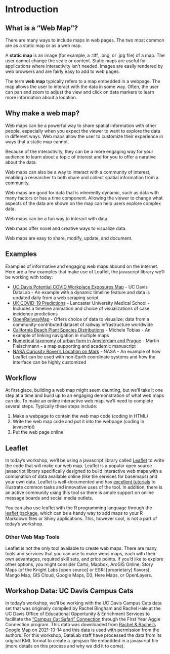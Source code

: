 # Introduction


## What is a "Web Map"?

There are many ways to include maps in web pages. The two most common are as a static map or as a web map.

A **static map** is an image (for example, a .tiff, .png, or .jpg file) of a map. The user cannot change the scale or content. Static maps are useful for applications where interactivity isn't needed. Images are easily rendered by web browsers and are fairly easy to add to web pages.

The term **web map** typically refers to a map embedded in a webpage. The map allows the user to interact with the data in some way. Often, the user can pan and zoom to adjust the view and click on data markers to learn more information about a location.


## Why make a web map?

Web maps can be a powerful way to share spatial information with other people, especially when you expect the viewer to want to explore the data in different ways. Web maps allow the user to customize their experience in ways that a static map cannot.

Because of the interactivity, they can be a more engaging way for your audience to learn about a topic of interest and for you to offer a narative about the data.

Web maps can also be a way to interact with a community of interest, enabling a researcher to both share and collect spatial information from a community.

Web maps are good for data that is inherently dynamic, such as data with many factors or has a time component. Allowing the viewer to change what aspects of the data are shown on the map can help users explore complex data.

Web maps can be a fun way to interact with data.

Web maps offer novel and creative ways to visualize data.

Web maps are easy to share, modify, update, and document.


## Examples
Examples of informative and engaging web maps abound on the internet. Here are a few examples that make use of Leaflet, the javascript library we'll be working with today:

* [UC Davis Potential COVID Workplace Exposures Map](https://datalab.ucdavis.edu/2021/09/23/unlocking-insights-from-public-data-a-case-study-with-covid-19-exposure-data/) - UC Davis DataLab - An example with a dynamic timeline feature and data is updated daily from a web scraping script
* [UK COVID-19 Predictions](https://chicas-covid19.gitlab.io/bayesstm/#) - Lancaster University Medical School - Includes a timeline animation and choice of visualizations of case incidence predictions
* [OpenRailwayMap](https://www.openrailwaymap.org/) - Offers choice of data to visualize; data from a community-contributed dataset of railway infrastructure worldwide
* [California Beach Plant Species Distributions](http://micheletobias.github.io/maps/DistributionsMap.html) - Michele Tobias - An example of linking navigation in multiple maps
* [Numerical taxonomy of urban form in Amsterdam and Prague](https://martinfleis.github.io/numerical-taxonomy-maps/) - Martin Fleischmann - a map supporting and academic manuscript
* [NASA Curiosity Rover's Location on Mars](https://mars.nasa.gov/maps/location/?mission=Curiosity) - NASA - An example of how Leaflet can be used with non-Earth coordinate systems and how the interface can be highly customized



## Workflow
At first glace, building a web map might seem daunting, but we'll take it one step at a time and build up to an engaging demonstration of what web maps can do.  To make an online interactive web map, we'll need to complete several steps. Typically these steps include:

1. Make a webpage to contain the web map code (coding in HTML)
2. Write the web map code and put it into the webpage (coding in javascript)
3. Put the web page online

## Leaflet

In today's workshop, we'll be using a javascript library called [Leaflet](https://leafletjs.com/index.html) to write the code that will make our web map.  Leaflet is a popular open source javascript library specifically designed to build interactive web maps with a combination of data available online (like tile services for basemaps) and your own data. Leaflet is well-documented and has [excellent tutorials](https://leafletjs.com/examples.html) to illustrate common tasks and innovative uses of the tool. In addition, there is an active community using this tool so there is ample support on online message boards and social media outlets.

You can also use leaflet with the R programming language through the [leaflet package](https://cran.r-project.org/web/packages/leaflet/index.html), which can be a handy way to add maps to your R Markdown files or Shiny applications. This, however cool, is not a part of today's workshop.

### Other Web Map Tools

Leaflet is not the only tool available to create web maps. There are many tools and services that you can use to make webs maps, each with their own advantages, required skill sets, and price points. If you'd like to explore other options, you might consider Carto, Mapbox, ArcGIS Online, Story Maps (of the Knight Labs [open source] or ESRI [proprietary] flavors), Mango Map, GIS Cloud, Google Maps, D3, Here Maps, or OpenLayers.

## Workshop Data: UC Davis Campus Cats
In today's workshop, we'll be working with the UC Davis Campus Cats data set that was originally compiled by Rachel Bingham and Rachel Hale at the UC Davis Office of Educational Opportunity & Enrichment Services to facilitate the ["Campus Cat Safari" Connection](https://opportunity.ucdavis.edu/programs/aggie-connect/connections/campus-cat-safari-exploring-ucd-cats-campus) through the First Year Aggie Connection program.  This data was downloaded from [Rachel & Rachel's Google Map](https://www.google.com/maps/d/u/0/viewer?mid=1xN5Nv6t2rfAef66_vObEX3HbxkAalvlx&ll=38.53781472959825%2C-121.76011159999999&z=15) on 2021-10-14 and this data is used with permission from the authors. For this workshop, DataLab staff have processed the data from its original KML format to create a .geojson file embedded in a javascript file (more details on this process and why we did it to come).
